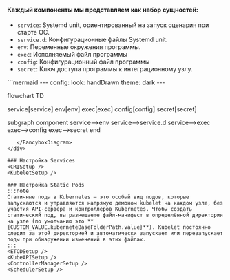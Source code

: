 

#### Каждый компоненты мы представляем как набор сущностей:
- `service`: Systemd unit, ориентированный на запуск сценария при старте ОС.
- `service.d`: Конфигурационные файлы Systemd unit.
- `env`: Переменные окружения программы.
- `exec`: Исполняемый файл программы
- `config`: Конфигурационный файл программы
- `secret`: Ключ доступа программы к интеграционному узлу.

<div className="center">
  <FancyboxDiagram>
```mermaid
---
config:
  look: handDrawn
  theme: dark  
---

flowchart TD

  service[service]
  env[env]
  exec[exec]
  config[config]
  secret[secret]

  subgraph component
   service-->env
   service-->service.d
   service-->exec
   exec-->config
   exec-->secret
  end

```
   </FancyboxDiagram>
</div>

### Настройка Services
<CRISetup />
<KubeletSetup />

### Настройка Static Pods
:::note
Статичные поды в Kubernetes — это особый вид подов, которые запускаются и управляются напрямую демоном kubelet на каждом узле, без участия API-сервера и контроллеров Kubernetes. Чтобы создать статический под, вы размещаете файл-манифест в определённой директории на узле (по умолчанию это **{CUSTOM_VALUE.kuberneteBaseFolderPath.value}**). Kubelet постоянно следит за этой директорией и автоматически запускает или перезапускает поды при обнаружении изменений в этих файлах.
:::
<ETCDSetup />
<KubeAPISetup />
<ControllerManagerSetup />
<SchedulerSetup />
